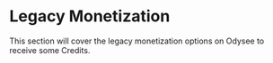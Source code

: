 # Legacy Monetization

This section will cover the legacy monetization options on Odysee to receive some Credits.

<CategoryCards/>
